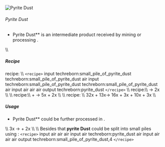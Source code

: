 ![Pyrite Dust](/mods/techreborn/pyrite_dust.png)

###### Pyrite Dust

- Pyrite Dust** is an intermediate product received by mining or
        processing
        <Mcitem id="techreborn:pyrite_ore"/>.

\\\\

##### Recipe

<Mcitem id="minecraft:crafting_table"/> recipe: \\\\
`<recipe>` input techreborn:small_pile_of_pyrite_dust
techreborn:small_pile_of_pyrite_dust air input
techreborn:small_pile_of_pyrite_dust
techreborn:small_pile_of_pyrite_dust air input air air air output
techreborn:pyrite_dust `</recipe>` \\\\
<Mcitem id="techreborn:grinder"/> recipe:\\\\
<Mcitem id="techreborn:pyrite_ore"/> -\>
2x<Mcitem id="techreborn:pyrite_dust"/> \\\\ \\\\
<Mcitem id="techreborn:industrial_grinder"/>
recipe:\\\\ <Mcitem id="techreborn:pyrite_ore"/> +
<Mcitem id="techreborn:water_cell"/> -\>
5x<Mcitem id="techreborn:pyrite_dust"/> +
2x<Mcitem id="techreborn:sulfur_dust"/> \\\\ \\\\
<Mcitem id="techreborn:industrial_centrifuge"/>
recipe: \\\\ 32x<Mcitem id="minecraft:redstone"/> +
13x<Mcitem id="techreborn:empty_cell"/>-\>
16x<Mcitem id="techreborn:pyrite_dust"/> +
3x<Mcitem id="techreborn:ruby_dust"/> +
10x<Mcitem id="techreborn:mercury_cell"/> +
3x<Mcitem id="techreborn:silicon_cell"/> \\\\

##### Usage

- Pyrite Dust** could be further processed in
        <Mcitem id="techreborn:industrial_electrolyzer"/>.

\\\\ 3x<Mcitem id="techreborn:pyrite_dust"/> -\>
<Mcitem id="techreborn:iron_dust"/> +
2x<Mcitem id="techreborn:sulfur_dust"/> \\\\ \\\\
Besides that **pyrite Dust** could be split into small piles using
<Mcitem id="minecraft:crafting_table"/>:
`<recipe>` input air air air input air techreborn:pyrite_dust air
input air air air output techreborn:small_pile_of_pyrite_dust,4
`</recipe>`
